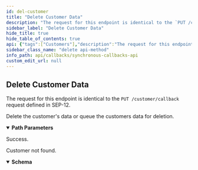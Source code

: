 ```yaml
---
id: del-customer
title: "Delete Customer Data"
description: "The request for this endpoint is identical to the `PUT /customer/callback` request defined in SEP-12."
sidebar_label: "Delete Customer Data"
hide_title: true
hide_table_of_contents: true
api: {"tags":["Customers"],"description":"The request for this endpoint is identical to the `PUT /customer/callback` request defined in SEP-12.\n\nDelete the customer's data or queue the customers data for deletion.\n","operationId":"delCustomer","parameters":[{"in":"path","name":"id","schema":{"type":"string"},"required":true}],"responses":{"204":{"description":"Success."},"404":{"description":"Customer not found.","content":{"application/json":{"schema":{"type":"object","properties":{"error":{"type":"string"},"id":{"type":"string"}},"required":["error"],"title":"Error"}}}}},"method":"delete","path":"/customer/{id}","info":{"version":"2.0.0","description":"The Synchronous Callbacks API specification for the Stellar Anchor Platform project.\n\nThe Synchronous Callbacks API defines requests made by the Platform while it is processing a request from a client application. The \nanchor's responses to these requests affect the Platform responses to the client application.\n","title":"Synchronous Callbacks API"},"postman":{"name":"Delete Customer Data","description":{"content":"The request for this endpoint is identical to the `PUT /customer/callback` request defined in SEP-12.\n\nDelete the customer's data or queue the customers data for deletion.\n","type":"text/plain"},"url":{"path":["customer",":id"],"host":["{{baseUrl}}"],"query":[],"variable":[{"disabled":false,"description":{"content":"(Required) ","type":"text/plain"},"type":"any","value":"","key":"id"}]},"header":[{"key":"Accept","value":"application/json"}],"method":"DELETE"}}
sidebar_class_name: "delete api-method"
info_path: api/callbacks/synchronous-callbacks-api
custom_edit_url: null
---
```



## Delete Customer Data



The request for this endpoint is identical to the `PUT /customer/callback` request defined in SEP-12.

Delete the customer's data or queue the customers data for deletion.


<details style={{"marginBottom":"1rem"}} data-collapsed={false} open={true}><summary style={{}}><strong>Path Parameters</strong></summary><div><ul><ParamsItem className={"paramsItem"} param={{"in":"path","name":"id","schema":{"type":"string"},"required":true}}></ParamsItem></ul></div></details><div><ApiTabs><TabItem label={"204"} value={"204"}><div>

Success.

</div><div></div></TabItem><TabItem label={"404"} value={"404"}><div>

Customer not found.

</div><div><MimeTabs schemaType={"response"}><TabItem label={"application/json"} value={"application/json"}><SchemaTabs><TabItem label={"Schema"} value={"Schema"}><details style={{}} data-collapsed={false} open={true}><summary style={{"textAlign":"left"}}><strong>Schema</strong></summary><div style={{"textAlign":"left","marginLeft":"1rem"}}></div><ul style={{"marginLeft":"1rem"}}><SchemaItem collapsible={false} name={"error"} required={true} schemaName={"string"} qualifierMessage={undefined} schema={{"type":"string"}}></SchemaItem><SchemaItem collapsible={false} name={"id"} required={false} schemaName={"string"} qualifierMessage={undefined} schema={{"type":"string"}}></SchemaItem></ul></details></TabItem><TabItem label={"Example (from schema)"} value={"Example (from schema)"}><ResponseSamples responseExample={"{\n  \"error\": \"string\",\n  \"id\": \"string\"\n}"} language={"json"}></ResponseSamples></TabItem></SchemaTabs></TabItem></MimeTabs></div></TabItem></ApiTabs></div>
      